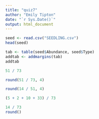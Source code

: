 ```yaml
---
title: "quiz7"
author: "Emily Tipton"
date: "`r Sys.Date()`"
output: html_document
---
```

```r
seed <- read.csv("SEEDLING.csv")
head(seed)
```

```r

tab <- table(seed$Abundance, seed$Type)
addtab <- addmargins(tab)
addtab
```

```r
51 / 73
```

```r
round(51 / 73, 4)
```

```r
round(14 / 51, 4)
```

```r
(5 + 2 + 10 + 33) / 73
```

```r
14 / 73
round()
```

